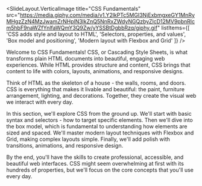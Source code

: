 
<SlideLayout.VerticalImage
  title="CSS Fundamentals"
  src="https://media.giphy.com/media/v1.Y2lkPTc5MGI3NjExbmgxeGY1MnRyMHgzZzN4MzJwamZrNHplN3lkZnQ5NnRxZWdyNGQzbyZlcD12MV9pbnRlcm5hbF9naWZfYnlfaWQmY3Q9Zw/yYSSBtDgbbRzq/giphy.gif"
  listItems={[
    'CSS adds style and layout to HTML',
    'Selectors, properties, and values',
    'Box model and positioning',
    'Modern layout with Flexbox and Grid'
  ]}
/>

<Notes>
Welcome to CSS Fundamentals! CSS, or Cascading Style Sheets, is what transforms plain HTML documents into beautiful, engaging web experiences. While HTML provides structure and content, CSS brings that content to life with colors, layouts, animations, and responsive designs.

Think of HTML as the skeleton of a house - the walls, rooms, and doors. CSS is everything that makes it livable and beautiful: the paint, furniture arrangement, lighting, and decorations. Together, they create the visual web we interact with every day.

In this section, we'll explore CSS from the ground up. We'll start with basic syntax and selectors - how to target specific elements. Then we'll dive into the box model, which is fundamental to understanding how elements are sized and spaced. We'll master modern layout techniques with Flexbox and Grid, making complex layouts simple. Finally, we'll add polish with transitions, animations, and responsive design.

By the end, you'll have the skills to create professional, accessible, and beautiful web interfaces. CSS might seem overwhelming at first with its hundreds of properties, but we'll focus on the core concepts that you'll use every day.
</Notes>